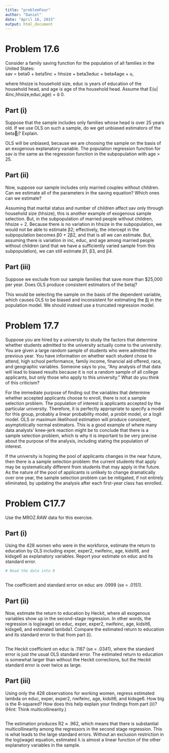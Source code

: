 ```yaml
---
title: "problemFour"
author: "Daniel"
date: "April 16, 2015"
output: html_document
---
```


# Problem 17.6
Consider a family saving function for the population of all families in the United States:  
sav = beta0 + beta1inc + hhsize + beta3educ + beta4age + u,

where hhsize is household size, educ is years of education of the household head, and age is age of the household head. Assume that E(u|inc,hhsize,educ,age) =  0.

## Part (i)
Suppose that the sample includes only families whose head is over 25 years old. If we use OLS on such a sample, do we get unbiased estimators of the betaj? Explain.

OLS will be unbiased, because we are choosing the sample on the basis of an exogenous
explanatory variable. The population regression function for sav is the same as the regression
function in the subpopulation with age > 25. 

## Part (ii)
Now, suppose our sample includes only married couples without children. Can we estimate all of the parameters in the saving equation? Which ones can we estimate?

Assuming that marital status and number of children affect sav only through household size (hhsize), this is another example of exogenous sample selection. But, in the subpopulation of married people without children, hhsize = 2. Because there is no variation in hhsize in the subpopulation, we would not be able to estimate β2; effectively, the intercept in the subpopulation becomes β0 + 2β2, and that is all we can estimate. But, assuming there is variation in inc, educ, and age among married people without children (and that we have a sufficiently varied sample from this subpopulation), we can still estimate β1, β3, and β4.

## Part (iii)
Suppose we exclude from our sample families that save more than $25,000 per year. Does OLS produce consistent estimators of the betaj?

This would be selecting the sample on the basis of the dependent variable, which causes OLS to be biased and inconsistent for estimating the βj in the population model. We should instead use a truncated regression model. 

# Problem 17.7
Suppose you are hired by a university to study the factors that determine whether students admitted to the university actually come to the university. You are given a large random sample of students who were admitted the previous year. You have information on whether each student chose to attend, high school performance, family income, financial aid offered, race, and geographic variables. Someone says to you, “Any analysis of that data will lead to biased results because it is not a random sample of all college applicants, but only those who apply to this university.” What do you think of this criticism?

For the immediate purpose of finding out the variables that determine whether accepted
applicants choose to enroll, there is not a sample selection problem. The population of interest is applicants accepted by the particular university. Therefore, it is perfectly appropriate to specify a model for this group, probably a linear probability model, a probit model, or a logit model. OLS or maximum likelihood estimation will produce consistent, asymptotically normal estimators. This is a good example of where many data analysts’ knee-jerk reaction might be to conclude that there is a sample selection problem, which is why it is important to be very precise about the purpose of the analysis, including stating the population of interest.  
 
If the university is hoping the pool of applicants changes in the near future, then there is a
sample selection problem: the current students that apply may be systematically different from
students that may apply in the future. As the nature of the pool of applicants is unlikely to
change dramatically over one year, the sample selection problem can be mitigated, if not entirely eliminated, by updating the analysis after each first-year class has enrolled. 

# Problem C17.7
Use the MROZ.RAW data for this exercise.

## Part (i)
Using the 428 women who were in the workforce, estimate the return to education by OLS including exper, exper2, nwifeinc, age, kidslt6, and kidsge6 as explanatory variables. Report your estimate on educ and its standard error.
```r
# Read the data into R



```

The coefficient and standard error on educ are .0999 (se = .0151). 

## Part (ii)
Now, estimate the return to education by Heckit, where all exogenous variables show up in the second-stage regression. In other words, the regression is log(wage) on educ, exper, exper2, nwifeinc, age, kidslt6, kidsge6, and estimated lambda. Compare the estimated return to education and its standard error to that from part (i).
```r


```

The Heckit coefficient on educ is .1187 (se = .0341), where the standard error is just the usual OLS standard error. The estimated return to education is somewhat larger than without the Heckit corrections, but the Heckit standard error is over twice as large. 

## Part (iii)
Using only the 428 observations for working women, regress estimated lambda on educ, exper, exper2, nwifeinc, age, kidslt6, and kidsge6. How big is the R-squared? How does this help explain your findings from part (ii)? (Hint: Think multicollinearity.)
```r


```

The estimation produces R2 ≈ .962, which means that there is substantial multicollinearity among the regressors in the second stage regression. This is what leads to the large standard errors. Without an exclusion restriction in the log(wage) equation, estimated λ is almost a linear function of the other explanatory variables in the sample. 





















